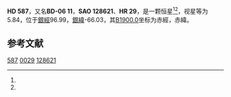 {{Starbox begin
| name = HD 587
}}
{{Starbox observe
| epoch = [[J2000.0|J2000.0]]
| constell = {{星座名待查}}<ref name=SIMBAD>{{cite web
 | url=http://simbad.u-strasbg.fr/simbad/sim-id?Ident=HR+29
 | title =Pulsating variable Star
 | publisher=Centre de Données astronomiques de Strasbourg
 | work=SIMBAD
 | accessdate=2012-07-13}}</ref><ref name=DATA>{{cite web
 | url=http://vizier.u-strasbg.fr/viz-bin/VizieR-5?-out.add=.&-source=5050&-corr=PK=HR&-out.max=9999&HR=29
 | title=VizieR Detailed Page
 | accessdate=2012-07-13
 | archive-date=2016-03-05
 | archive-url=https://web.archive.org/web/20160305054638/http://vizier.u-strasbg.fr/viz-bin/VizieR-5?-out.add=.&-source=5050&-corr=PK=HR&-out.max=9999&HR=29
 | dead-url=no
 }}</ref>
| 星官 = 
| ra = {{RA|0|10|18.8}}<ref name=SIMBAD /><ref name=DATA />
| dec = {{DEC|-5|14|55}}<ref name=SIMBAD /><ref name=DATA />
| appmag_v = 5.84<ref name=SIMBAD /><ref name=DATA />
}}
{{Starbox character
| class = K1III<ref name=SIMBAD /><ref name=DATA />
| b-v = 0.98<ref name=SIMBAD /><ref name=DATA />
| u-b = 0.74<ref name=SIMBAD /><ref name=DATA />
| r-i = <ref name=SIMBAD /><ref name=DATA />
| variable = 
}}
{{Starbox astrometry
| radial_v = 0.74
| prop_mo_ra = 24
| parallax = 
| p_error = 
}}
{{Starbox catalog
| names =BD-06 11，[[SAO星表|SAO]] 128621，[[HD星表|HD]] 587，[[HR星表|HR]] 29}}
{{Starbox reference |Simbad=HR+29}}
{{Starbox end}}

'''HD 587'''，又名'''BD-06 11'''，'''SAO 128621'''、'''HR 29'''，是一颗恒星<ref name=SIMBAD /><ref name=DATA />，视星等为5.84，位于[[銀道座標系|銀經]]96.99，[[銀道座標系|銀緯]]-66.03，其[[B1900.0|B1900.0]]坐标为赤經{{RA|0|5|11.6}}，赤緯{{DEC|-5|-66.03|15}}。

== 参考文献 ==
{{reflist}}

{{star-stub}}

[[Category:HD和HDE天體|587]]
[[Category:HR天體|0029]]
[[Category:SAO天體|128621]]